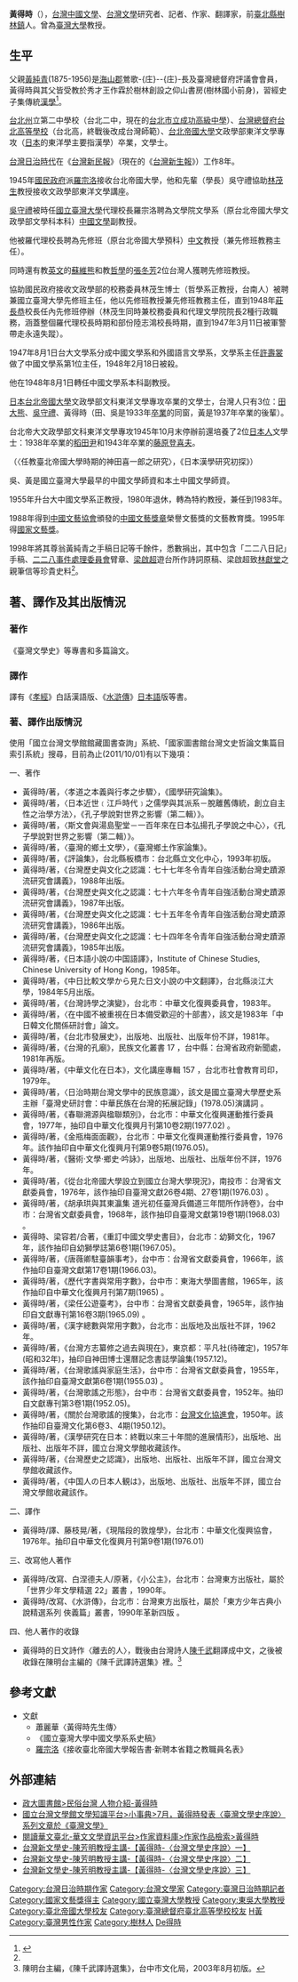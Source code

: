 '''黃得時'''（{{bd|1909年|11月5日|1999年|2月18日|catIdx=Huang黃得時}}），[[台灣|台灣]][[中國文學|中國文學]]、[[台灣文學|台灣文學]]研究者、記者、作家、翻譯家，前[[新北市歷史#日治時期|臺北縣]][[樹林區#歷史|樹林鎮]]人。曾為[[臺灣大學|臺灣大學]]教授。

==生平==
父親[[黃純青|黃純青]](1875-1956)是[[海山郡|海山郡]]鶯歌-{庄}--{庄}-長及臺灣總督府評議會會員，黃得時與其父皆受教於秀才王作霖於樹林創設之仰山書房(樹林國小前身)，習經史子集傳統[[漢學|漢學]]<ref name=鄭鳳雀>{{Cite web |url=http://163.14.136.66:8080/bitstream/987654321/10135/1/102SCU00045008-001.pdf |title=鄭鳳雀《黃純青及其詩作研究》東吳大學中國文學系，2014年 |access-date=2018-05-28 |archive-date=2018-12-24 |archive-url=https://web.archive.org/web/20181224195502/http://163.14.136.66:8080/bitstream/987654321/10135/1/102SCU00045008-001.pdf |dead-url=no }}</ref>。

[[台北州|台北州]]立第二中學校（台北二中，現在的[[台北市立成功高級中學|台北市立成功高級中學]]）、[[台灣總督府|台灣總督府]][[台北高等學校|台北高等學校]]（台北高，終戰後改成台灣師範）、[[台北帝國大學|台北帝國大學]]文政學部東洋文學專攻（[[日本|日本]]的東洋學主要指漢學）卒業，文學士。

[[台灣日治時代|台灣日治時代]]在《[[台灣新民報|台灣新民報]]》（現在的《[[台灣新生報|台灣新生報]]》）工作8年。

1945年[[國民政府|國民政府]]派[[羅宗洛|羅宗洛]]接收台北帝國大學，他和先輩（學長）吳守禮協助[[林茂生|林茂生]]教授接收文政學部東洋文學講座。

[[吳守禮|吳守禮]]被時任[[國立臺灣大學|國立臺灣大學]]代理校長羅宗洛聘為文學院文學系（原台北帝國大學文政學部文學科本科）[[中國文學|中國文學]]副教授。

他被羅代理校長聘為先修班（原台北帝國大學預科）[[中文|中文]]教授（兼先修班教務主任）。

同時還有教[[英文|英文]]的[[蘇維熊|蘇維熊]]和教[[哲學|哲學]]的[[張冬芳|張冬芳]]2位台灣人獲聘先修班教授。

協助國民政府接收文政學部的校務委員林茂生博士（哲學系正教授，台南人）被聘兼國立臺灣大學先修班主任，他以先修班教授兼先修班教務主任，直到1948年[[莊長恭|莊長恭]]校長任內先修班停辦（林茂生同時兼校務委員和代理文學院院長2種行政職務，涵蓋整個羅代理校長時期和部份陸志鴻校長時期，直到1947年3月11日被軍警帶走永遠失蹤）。

1947年8月1日台大文學系分成中國文學系和外國語言文學系，文學系主任[[許壽裳|許壽裳]]做了中國文學系第1位主任，1948年2月18日被殺。

他在1948年8月1日轉任中國文學系本科副教授。

[[日本|日本]][[台北帝國大學|台北帝國大學]]文政學部文科東洋文學專攻卒業的文學士，台灣人只有3位：[[田大熊|田大熊]]、[[吳守禮|吳守禮]]、黃得時（田、吳是1933年[[卒業|卒業]]的同窗，黃是1937年卒業的後輩）。

台北帝大文政學部文科東洋文學專攻1945年10月末停辦前還培養了2位[[日本人|日本人]]文學士：1938年卒業的[[稻田尹|稻田尹]]和1943年卒業的[[藤原登喜夫|藤原登喜夫]]。

（〈任教臺北帝國大學時期的神田喜一郎之研究〉，《日本漢學研究初探》）

吳、黃是國立臺灣大學最早的中國文學師資和本土中國文學師資。

1955年升台大中國文學系正教授，1980年退休，轉為特約教授，兼任到1983年。

1988年得到[[中國文藝協會|中國文藝協會]]頒發的[[中國文藝獎章|中國文藝獎章]]榮譽文藝獎的文藝教育獎。1995年得[[國家文藝獎|國家文藝獎]]。

1998年將其尊翁黃純青之手稿日記等千餘件，悉數捐出，其中包含「二二八日記」手稿、[[二二八事件處理委員會|二二八事件處理委員會]]臂章、[[梁啟超|梁啟超]]遊台所作詩詞原稿、梁啟超致[[林獻堂|林獻堂]]之親筆信等珍貴史料<ref name=鄭鳳雀/>。

==著、譯作及其出版情況==
{{HideH|著作列表}}
===著作===
《臺灣文學史》等專書和多篇論文。
===譯作===
譯有《[[孝經|孝經]]》白話漢語版、《[[水滸傳|水滸傳]]》[[日本語|日本語]]版等書。
===著、譯作出版情況===
使用「國立台灣文學館館藏圖書查詢」系統、「國家圖書館台灣文史哲論文集篇目索引系統」搜尋，目前為止(2011/10/01)有以下幾項：

一、著作
*黃得時/著，〈孝道之本義與行孝之步驟〉，《國學研究論集》。
*黃得時/著，〈日本近世﹝江戶時代﹞之儒學與其派系－脫離舊傳統，創立自主性之治學方法〉，《孔子學說對世界之影響（第二輯）》。
*黃得時/著，〈斯文會與湯島聖堂－一百年來在日本弘揚孔子學說之中心〉，《孔子學說對世界之影響（第二輯）》。
*黃得時/著，〈臺灣的鄉土文學〉，《臺灣鄉土作家論集》。
*黃得時/著，《評論集》，台北縣板橋市：台北縣立文化中心，1993年初版。
*黃得時/著，《台灣歷史與文化之認識：七十七年冬令青年自強活動台灣史蹟源流研究會講義》，1988年出版。
*黃得時/著，《台灣歷史與文化之認識：七十六年冬令青年自強活動台灣史蹟源流研究會講義》，1987年出版。
*黃得時/著，《台灣歷史與文化之認識：七十五年冬令青年自強活動台灣史蹟源流研究會講義》，1986年出版。
*黃得時/著，《台灣歷史與文化之認識：七十四年冬令青年自強活動台灣史蹟源流研究會講義》，1985年出版。
*黃得時/著，《日本語小說の中国語譯》，Institute of Chinese Studies, Chinese University of Hong Kong，1985年。
*黃得時/著，《中日比較文學から見た日文小說の中文翻譯》，台北縣淡江大學，1984年5月出版。
*黃得時/著，《台灣詩學之演變》，台北市：中華文化復興委員會，1983年。
*黃得時/著，〈在中國不被重視在日本備受歡迎的十部書〉，該文是1983年「中日韓文化關係研討會」論文。
*黃得時/著，《台北市發展史》，出版地、出版社、出版年份不詳，1981年。
*黃得時/著，《台灣的孔廟》，民族文化叢書 17 ，台中縣：台灣省政府新聞處，1981年再版。
*黃得時/著，《中華文化在日本》，文化講座專輯 157 ，台北市社會教育司印，1979年。
*黃得時/著，〈日治時期台灣文學中的民族意識〉，該文是國立臺灣大學歷史系主辦「臺灣史研討會：中華民族在台灣的拓展記錄」(1978.05)演講詞 。
*黃得時/著，《春聯溯源與楹聯類別》，台北市：中華文化復興運動推行委員會，1977年，抽印自中華文化復興月刊第10卷2期(1977.02) 。
*黃得時/著，《金瓶梅面面觀》，台北市：中華文化復興運動推行委員會，1976年。該作抽印自中華文化復興月刊第9卷5期(1976.05)。
*黃得時/著，《醫術‧文學‧鄉史‧吟詠》，出版地、出版社、出版年份不詳，1976年。
*黃得時/著，《從台北帝國大學設立到國立台灣大學現況》，南投市：台灣省文獻委員會，1976年，該作抽印自臺灣文獻26卷4期、27卷1期(1976.03) 。
*黃得時/著，《胡承珙與其東瀛集 道光初任臺灣兵備道三年間所作詩卷》，台中市：台灣省文獻委員會，1968年，該作抽印自臺灣文獻第19卷1期(1968.03) 。
*黃得時、梁容若/合著，《重訂中國文學史書目》，台北市：幼獅文化，1967年，該作抽印自幼獅學誌第6卷1期(1967.05)。
*黃得時/著，《唐薇卿駐臺韻事考》，台中市：台灣省文獻委員會，1966年，該作抽印自臺灣文獻第17卷1期(1966.03)。 
*黃得時/著，《歷代字書與常用字數》，台中市：東海大學圖書館，1965年，該作抽印自中華文化復興月刊第7期(1965) 。
*黃得時/著，《梁任公遊臺考》，台中市：台灣省文獻委員會，1965年，該作抽印自文獻專刊第16卷3期(1965.09) 。
*黃得時/著，《漢字總數與常用字數》，台北市：出版地及出版社不詳，1962年。
*黃得時/著，《台灣方志纂修之過去與現在》，東京都：平凡社(待確定)，1957年(昭和32年)，抽印自神田博士還曆記念書誌學論集(1957.12)。
*黃得時/著，《台灣歌謠與家庭生活》，台中市：台灣省文獻委員會，1955年，該作抽印自臺灣文獻第6卷1期(1955.03) 。
*黃得時/著，《台灣歌謠之形態》，台中市：台灣省文獻委員會，1952年。抽印自文獻專刊第3卷1期(1952.05)。
*黃得時/著，《關於台灣歌謠的搜集》，台北市：[[台灣文化協進會|台灣文化協進會]]，1950年。該作抽印自臺灣文化第6卷3、4期(1950.12)。
*黃得時/著，《漢學研究在日本：終戰以來三十年間的進展情形》，出版地、出版社、出版年不詳，國立台灣文學館收藏該作。
*黃得時/著，《台灣歷史之認識》，出版地、出版社、出版年不詳，國立台灣文學館收藏該作。
*黃得時/著，《中国人の日本人観は》，出版地、出版社、出版年不詳，國立台灣文學館收藏該作。


二、譯作
*黃得時/譯、藤枝晃/著，《現階段的敦煌學》，台北市：中華文化復興協會，1976年。抽印自中華文化復興月刊第9卷1期(1976.01) 

三、改寫他人著作
*黃得時/改寫、白涅德夫人/原著，《小公主》，台北市：台灣東方出版社，屬於「世界少年文學精選 22」叢書 ，1990年。
*黃得時/改寫、《水滸傳》，台北市：台灣東方出版社，屬於「東方少年古典小說精選系列 俠義篇」叢書，1990年革新四版 。

四、他人著作的收錄
*黃得時的日文詩作〈離去的人〉，戰後由台灣詩人[[陳千武|陳千武]]翻譯成中文，之後被收錄在陳明台主編的《陳千武譯詩選集》裡。<ref>陳明台主編，《陳千武譯詩選集》，台中市文化局，2003年8月初版。</ref>
{{HideF}}

==參考文獻==
{{reflist}}

*文獻
** 蕭麗華〈黃得時先生傳〉
** 《國立臺灣大學中國文學系系史稿》
** [[羅宗洛|羅宗洛]]《接收臺北帝國大學報告書·新聘本省籍之教職員名表》

==外部連結==
*[http://da.lib.nccu.edu.tw/ft/?m=2304&wsn=0610 政大圖書館>民俗台灣 人物介紹-黃得時] {{Wayback|url=http://da.lib.nccu.edu.tw/ft/?m=2304&wsn=0610 |date=20210124130455 }}
*[http://www.nmtl.gov.tw/ikm/index.php?option=com_klg&task=ddetail&id=313&Itemid=238 國立台灣文學館文學知識平台>小事典>7月，黃得時發表〈臺灣文學史序說〉系列文章於《臺灣文學》]{{dead link|date=2018年5月 |bot=InternetArchiveBot |fix-attempted=yes }}
*[http://202.153.189.60/readtaipei/content/writerView.aspx?n=B0127 閱讀華文臺北-華文文學資訊平台>作家資料庫>作家作品檢索>黃得時] {{Wayback|url=http://202.153.189.60/readtaipei/content/writerView.aspx?n=B0127 |date=20150106050744 }}
* [https://www.youtube.com/watch?v=Q2PzZLu6Qmw&feature=youtu.be&t=919 台灣新文學史-陳芳明教授主講-【黃得時-〈台灣文學史序說〉一】] {{Wayback|url=https://www.youtube.com/watch?v=Q2PzZLu6Qmw&feature=youtu.be&t=919 |date=20220105014643 }}
* [https://www.youtube.com/watch?v=aHEDlQIOrf8&feature=youtu.be&t=165 台灣新文學史-陳芳明教授主講-【黃得時-〈台灣文學史序說〉二】] {{Wayback|url=https://www.youtube.com/watch?v=aHEDlQIOrf8&feature=youtu.be&t=165 |date=20220105020038 }}
* [https://www.youtube.com/watch?v=aHEDlQIOrf8&feature=youtu.be&t=382 台灣新文學史-陳芳明教授主講-【黃得時-〈台灣文學史序說〉三】] {{Wayback|url=https://www.youtube.com/watch?v=aHEDlQIOrf8&feature=youtu.be&t=382 |date=20220105020057 }}

[[Category:台灣日治時期作家|Category:台灣日治時期作家]]
[[Category:台灣文學家|Category:台灣文學家]]
[[Category:臺灣日治時期記者|Category:臺灣日治時期記者]]
[[Category:國家文藝獎得主|Category:國家文藝獎得主]]
[[Category:國立臺灣大學教授|Category:國立臺灣大學教授]]
[[Category:東吳大學教授|Category:東吳大學教授]]
[[Category:臺北帝國大學校友|Category:臺北帝國大學校友]]
[[Category:臺灣總督府臺北高等學校校友|Category:臺灣總督府臺北高等學校校友]]
[[Category:臺北州立臺北第二中學校校友|H黃]]
[[Category:臺灣男性作家|Category:臺灣男性作家]]
[[Category:樹林人|Category:樹林人]]
[[Category:黄姓|De得時]]